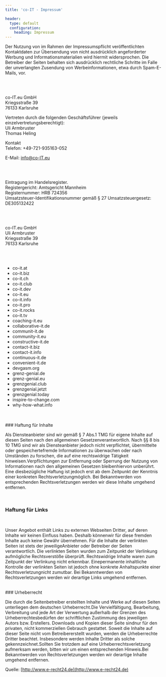 ```yaml
---
title: 'co-IT - Impressum'

header:
  type: default
  configuration:
    heading: Impressum
---
```



<HeadingArticle text='Widerspruch Werbe-Mails' />

Der Nutzung von im Rahmen der Impressumspflicht veröffentlichten Kontaktdaten zur Übersendung von nicht ausdrücklich angeforderter Werbung und Informationsmaterialien wird hiermit widersprochen. Die Betreiber der Seiten behalten sich ausdrücklich rechtliche Schritte im Falle der unverlangten Zusendung von Werbeinformationen, etwa durch Spam-E-Mails, vor.

<br />
<br />

<HeadingArticle text='Angaben gemäß § 5 TMG' />

co-IT.eu GmbH \
Kriegsstraße 39 \
76133 Karlsruhe

Vertreten durch die folgenden Geschäftsführer (jeweils einzelvertretungsberechtigt): \
Uli Armbruster \
Thomas Heling

Kontakt \
Telefon: +49-721-935163-052

E-Mail: [info@co-IT.eu](mailto:info@co-it.eu)

<br />
<br />

<HeadingArticle text='Registereintrag' />

Eintragung im Handelsregister. \
Registergericht: Amtsgericht Mannheim \
Registernummer: HRB 724356 \
Umsatzsteuer-Identifikationsnummer gemäß § 27 Umsatzsteuergesetz: DE305132422

<br />
<br />

<HeadingArticle text='Verantwortlich für den Inhalt nach § 55 Abs. 2 RStV' />

co-IT.eu GmbH \
Uli Armbruster \
Kriegsstraße 39 \
76133 Karlsruhe

<br />
<br />

<HeadingArticle text='Geltungsbereich' />

- co-it.at
- co-it.biz
- co-it.ch
- co-it.club
- co-it.dev
- co-it.eu
- co-it.info
- co-it.pro
- co-it.rocks
- co-it.tv
- coaching-it.eu
- collaborative-it.de
- communit-it.de
- community-it.eu
- constructive-it.de
- contact-it.biz
- contact-it.info
- continuous-it.de
- convenient-it.de
- devgasm.org
- grenz-genial.de
- grenz-genial.eu
- grenzgenial.club
- grenzgenial.jetzt
- grenzgenial.today
- inspire-to-change.com
- why-how-what.info
  <br />
  <br />

<HeadingArticle text='Haftungsausschluss (Disclaimer)' />

<br />
### Haftung für Inhalte

<br />

Als Diensteanbieter sind wir gemäß § 7 Abs.1 TMG für eigene Inhalte auf diesen Seiten nach den allgemeinen Gesetzenverantwortlich. Nach §§ 8 bis 10 TMG sind wir als Diensteanbieter jedoch nicht verpflichtet, übermittelte oder gespeichertefremde Informationen zu überwachen oder nach Umständen zu forschen, die auf eine rechtswidrige Tätigkeit hinweisen.Verpflichtungen zur Entfernung oder Sperrung der Nutzung von Informationen nach den allgemeinen Gesetzen bleibenhiervon unberührt. Eine diesbezügliche Haftung ist jedoch erst ab dem Zeitpunkt der Kenntnis einer konkreten Rechtsverletzungmöglich. Bei Bekanntwerden von entsprechenden Rechtsverletzungen werden wir diese Inhalte umgehend entfernen.

<br />

### Haftung für Links

<br />

Unser Angebot enthält Links zu externen Webseiten Dritter, auf deren Inhalte wir keinen Einfluss haben. Deshalb könnenwir für diese fremden Inhalte auch keine Gewähr übernehmen. Für die Inhalte der verlinkten Seiten ist stets der jeweiligeAnbieter oder Betreiber der Seiten verantwortlich. Die verlinkten Seiten wurden zum Zeitpunkt der Verlinkung aufmögliche Rechtsverstöße überprüft. Rechtswidrige Inhalte waren zum Zeitpunkt der Verlinkung nicht erkennbar. Einepermanente inhaltliche Kontrolle der verlinkten Seiten ist jedoch ohne konkrete Anhaltspunkte einer Rechtsverletzungnicht zumutbar. Bei Bekanntwerden von Rechtsverletzungen werden wir derartige Links umgehend entfernen.

<br />
### Urheberrecht

<br />

Die durch die Seitenbetreiber erstellten Inhalte und Werke auf diesen Seiten unterliegen dem deutschen Urheberrecht.Die Vervielfältigung, Bearbeitung, Verbreitung und jede Art der Verwertung außerhalb der Grenzen des Urheberrechtesbedürfen der schriftlichen Zustimmung des jeweiligen Autors bzw. Erstellers. Downloads und Kopien dieser Seite sindnur für den privaten, nicht kommerziellen Gebrauch gestattet. Soweit die Inhalte auf dieser Seite nicht vom Betreibererstellt wurden, werden die Urheberrechte Dritter beachtet. Insbesondere werden Inhalte Dritter als solche gekennzeichnet.Sollten Sie trotzdem auf eine Urheberrechtsverletzung aufmerksam werden, bitten wir um einen entsprechenden Hinweis.Bei Bekanntwerden von Rechtsverletzungen werden wir derartige Inhalte umgehend entfernen.

Quelle: [http://www.e-recht24.de](http://www.e-recht24.de)
